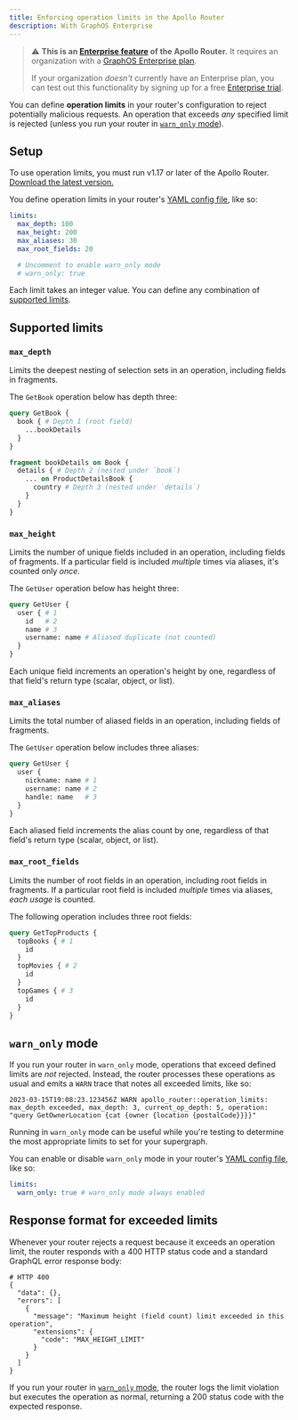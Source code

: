```yaml
---
title: Enforcing operation limits in the Apollo Router
description: With GraphOS Enterprise
---
```


> ⚠️ **This is an [Enterprise feature](../enterprise-features/) of the Apollo Router.** It requires an organization with a [GraphOS Enterprise plan](https://www.apollographql.com/pricing/).
>
> If your organization _doesn't_ currently have an Enterprise plan, you can test out this functionality by signing up for a free [Enterprise trial](/graphos/org/plans/#enterprise-trials).

You can define **operation limits** in your router's configuration to reject potentially malicious requests. An operation that exceeds _any_ specified limit is rejected (unless you run your router in [`warn_only` mode](#warn_only-mode)).

## Setup

To use operation limits, you must run v1.17 or later of the Apollo Router. [Download the latest version.](../quickstart#download-options)

You define operation limits in your router's [YAML config file](./configuration/overview/#yaml-config-file), like so:

```yaml title="router.yaml"
limits:
  max_depth: 100
  max_height: 200
  max_aliases: 30
  max_root_fields: 20

  # Uncomment to enable warn_only mode
  # warn_only: true
```

Each limit takes an integer value. You can define any combination of [supported limits](#supported-limits).

## Supported limits
### `max_depth`

Limits the deepest nesting of selection sets in an operation, including fields in fragments.

The `GetBook` operation below has depth three:

```graphql
query GetBook {
  book { # Depth 1 (root field)
    ...bookDetails
  }
}

fragment bookDetails on Book {
  details { # Depth 2 (nested under `book`)
    ... on ProductDetailsBook {
      country # Depth 3 (nested under `details`)
    }
  }
}
```

### `max_height`

Limits the number of unique fields included in an operation, including fields of fragments. If a particular field is included _multiple_ times via aliases, it's counted only _once_.

The `GetUser` operation below has height three:

```graphql
query GetUser {
  user { # 1
    id   # 2
    name # 3
    username: name # Aliased duplicate (not counted)
  }
}
```

Each unique field increments an operation's height by one, regardless of that field's return type (scalar, object, or list). 

### `max_aliases`

Limits the total number of aliased fields in an operation, including fields of fragments.

The `GetUser` operation below includes three aliases:

```graphql
query GetUser {
  user {
    nickname: name # 1
    username: name # 2
    handle: name   # 3
  }
}
```

Each aliased field increments the alias count by one, regardless of that field's return type (scalar, object, or list).

### `max_root_fields`

Limits the number of root fields in an operation, including root fields in fragments. If a particular root field is included _multiple_ times via aliases, _each usage_ is counted.

The following operation includes three root fields:

```graphql
query GetTopProducts {
  topBooks { # 1
    id
  }
  topMovies { # 2
    id
  }
  topGames { # 3
    id
  }
}
```

## `warn_only` mode

If you run your router in `warn_only` mode, operations that exceed defined limits are _not_ rejected. Instead, the router processes these operations as usual and emits a `WARN` trace that notes all exceeded limits, like so:

```
2023-03-15T19:08:23.123456Z WARN apollo_router::operation_limits: max_depth exceeded, max_depth: 3, current_op_depth: 5, operation: "query GetOwnerLocation {cat {owner {location {postalCode}}}}"
```

Running in `warn_only` mode can be useful while you're testing to determine the most appropriate limits to set for your supergraph.

You can enable or disable `warn_only` mode in your router's [YAML config file](./configuration/overview/#yaml-config-file), like so:

```yaml title="router.yaml"
limits:
  warn_only: true # warn_only mode always enabled
```

## Response format for exceeded limits

Whenever your router rejects a request because it exceeds an operation limit, the router responds with a 400 HTTP status code and a standard GraphQL error response body:

```json5
# HTTP 400
{
  "data": {},
  "errors": [
    {
      "message": "Maximum height (field count) limit exceeded in this operation",
      "extensions": {
        "code": "MAX_HEIGHT_LIMIT"
      }
    }
  ]
}
```

If you run your router in [`warn_only` mode](#warn_only-mode), the router logs the limit violation but executes the operation as normal, returning a 200 status code with the expected response.
